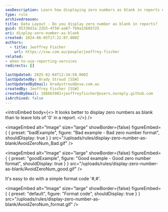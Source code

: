 ```yaml
---
seoDescription: Learn how displaying zero numbers as blank in reports enhances readability using formats like '#,#' for cleaner data presentation.
type: rule
archivedreason:
title: Data Layout - Do you display zero number as blank in reports?
guid: 05330d1a-22b5-4f50-aa67-7b9a13605f25
uri: display-zero-number-as-blank
created: 2024-06-05T17:22:07.000Z
authors:
  - title: Jeoffrey Fischer
    url: https://ssw.com.au/people/jeoffrey-fischer
related:
- when-to-use-reporting-services
redirects: []

lastUpdated: 2025-02-04T12:34:58.000Z
lastUpdatedBy: Brady Stroud [SSW]
lastUpdatedByEmail: bradystroud@ssw.com.au
createdBy: Jeoffrey Fischer [SSW]
createdByEmail: 106663901+jeoffreyfischer@users.noreply.github.com
isArchived: false
---
```


<introEmbed
  body={<>
It looks better to display zero numbers as blank than to leave lots of '0' in a report.
  </>}
/>

<imageEmbed
  alt="Image"
  size="large"
  showBorder={false}
  figureEmbed={ {
    preset: "badExample",
    figure: "Bad example - Bad zero number format",
    shouldDisplay: true
  } }
  src="/uploads/rules/display-zero-number-as-blank/AvoidZeroNum_Bad.gif"
/>


<imageEmbed
  alt="Image"
  size="large"
  showBorder={false}
  figureEmbed={ {
    preset: "goodExample",
    figure: "Good example - Good zero number format",
    shouldDisplay: true
  } }
  src="/uploads/rules/display-zero-number-as-blank/AvoidZeroNum_good.gif"
/>


It's easy to do with a simple format code '#,#'.


<imageEmbed
  alt="Image"
  size="large"
  showBorder={false}
  figureEmbed={ {
    preset: "default",
    figure: "Format code",
    shouldDisplay: true
  } }
  src="/uploads/rules/display-zero-number-as-blank/AvoidZeroNum_format.gif"
/>
